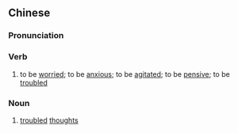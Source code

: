 ==Chinese==
{{zh-forms|s=忧思}}

===Pronunciation===
{{zh-pron
|m=yōusī
|cat=v,n
}}

===Verb===
{{zh-verb}}

# to be [[worried]]; to be [[anxious]]; to be [[agitated]]; to be [[pensive]]; to be [[troubled]]

===Noun===
{{zh-noun}}

# [[troubled]] [[thought]]s